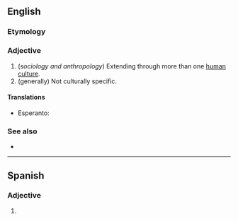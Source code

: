 ==English==

===Etymology===
{{prefix|en|trans|cultural}}

===Adjective===
{{head|en|adjective}}

# (''sociology and anthropology'') Extending through more than one [[human]] [[culture]].
# (generally) Not culturally specific.

====Translations====
{{trans-top|extending through more than one human culture}}
{{trans-mid}}
{{trans-bottom}}

{{trans-top|not culturally specific}}
{{trans-mid}}
{{trans-bottom}}

{{checktrans-top}}
* Esperanto: {{t-check|eo|transkultura}}
{{trans-mid}}
{{trans-bottom}}

===See also===
* {{l|en|multicultural}}
----
==Spanish==

===Adjective===
{{es-adj|pl=transculturales}}

# {{l|en|transcultural}}